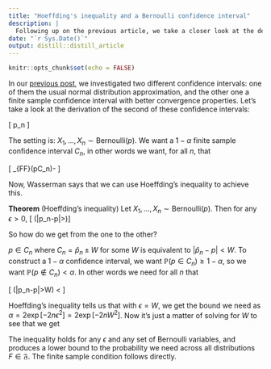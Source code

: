 ```yaml
---
title: "Hoeffding's inequality and a Bernoulli confidence interval"
description: |
  Following up on the previous article, we take a closer look at the derivation of the conservative finite sample confidence interval.
date: "`r Sys.Date()`"
output: distill::distill_article
---
```


```r
knitr::opts_chunk$set(echo = FALSE)
```


In our [previous post](http://michiexile.rbind.io/posts/2020-08-07-confidence-intervals/), we investigated two different confidence intervals: one of them the usual normal distribution approximation, and the other one a finite sample confidence interval with better convergence properties.
Let's take a look at the derivation of the second of these confidence intervals:

\[
\hat p_n\pm\sqrt{\frac{1}{2n}\log\left(\frac{2}{\alpha}\right)}
\]

The setting is: $X_1,\dots,X_n\sim\text{Bernoulli}(p)$.
We want a $1-\alpha$ finite sample confidence interval $C_n$, in other words we want, for all $n$, that

\[
\inf_{F\in\mathfrak F}\mathbb{P}(p\in C_n)\geq1-\alpha
\]

Now, Wasserman says that we can use Hoeffding's inequality to achieve this.

**Theorem** (Hoeffding's inequality)
Let $X_1,\dots,X_n\sim\text{Bernoulli}(p)$.
Then for any $\epsilon>0$, 
\[
\mathbb{P}(|\hat p_n-p|>\epsilon)\leq 2\exp[-2n\epsilon^2]
\]

So how do we get from the one to the other?

$p\in C_n$ where $C_n = \hat p_n\pm W$ for some $W$ is equivalent to $|\hat p_n-p|<W$.
To construct a $1-\alpha$ confidence interval, we want $\mathbb{P}(p\in C_n)\geq 1-\alpha$, so we want $\mathbb{P}(p\not\in C_n)<\alpha$.
In other words we need for all $n$ that

\[
\mathbb{P}(|\hat p_n-p|>W) < \alpha
\]

Hoeffding's inequality tells us that with $\epsilon=W$, we get the bound we need as $\alpha=2\exp[-2n\epsilon^2]=2\exp[-2nW^2]$.
Now it's just a matter of solving for $W$ to see that we get

\begin{align*}
\alpha/2 &= \exp[-2nW^2] \\
2/\alpha &= \exp[2nW^2] \\
\log\left(\frac{2}{\alpha}\right) &= 2nW^2
\sqrt{\frac{1}{2n}\log\left(\frac{2}{\alpha}\right)} &= W
\end{align*}

The inequality holds for any $\epsilon$ and any set of Bernoulli variables, and produces a lower bound to the probability we need across all distributions $F\in\mathfrak F$.
The finite sample condition follows directly.